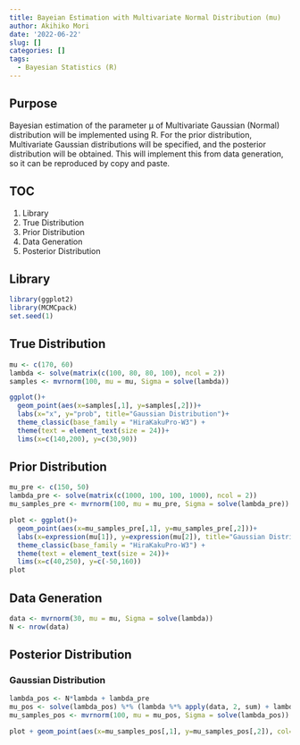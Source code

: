```yaml
---
title: Bayeian Estimation with Multivariate Normal Distribution (mu)
author: Akihiko Mori
date: '2022-06-22'
slug: []
categories: []
tags:
  - Bayesian Statistics (R)
---
```


## Purpose
Bayesian estimation of the parameter μ of Multivariate Gaussian (Normal) distribution will be implemented using R. 
For the prior distribution, Multivariate Gaussian distributions will be specified, and the posterior distribution will be obtained. 
This will implement this from data generation, so it can be reproduced by copy and paste.

## TOC
1. Library
2. True Distribution
3. Prior Distribution
4. Data Generation
5. Posterior Distribution

## Library
```r
library(ggplot2)
library(MCMCpack)
set.seed(1)
```

## True Distribution
```r
mu <- c(170, 60)
lambda <- solve(matrix(c(100, 80, 80, 100), ncol = 2))
samples <- mvrnorm(100, mu = mu, Sigma = solve(lambda))

ggplot()+
  geom_point(aes(x=samples[,1], y=samples[,2]))+
  labs(x="x", y="prob", title="Gaussian Distribution")+
  theme_classic(base_family = "HiraKakuPro-W3") +
  theme(text = element_text(size = 24))+
  lims(x=c(140,200), y=c(30,90))
```


## Prior Distribution
```r
mu_pre <- c(150, 50)
lambda_pre <- solve(matrix(c(1000, 100, 100, 1000), ncol = 2))
mu_samples_pre <- mvrnorm(100, mu = mu_pre, Sigma = solve(lambda_pre))

plot <- ggplot()+
  geom_point(aes(x=mu_samples_pre[,1], y=mu_samples_pre[,2]))+
  labs(x=expression(mu[1]), y=expression(mu[2]), title="Gaussian Distributions")+
  theme_classic(base_family = "HiraKakuPro-W3") +
  theme(text = element_text(size = 24))+
  lims(x=c(40,250), y=c(-50,160))
plot
```


## Data Generation
```r
data <- mvrnorm(30, mu = mu, Sigma = solve(lambda))
N <- nrow(data)
```

## Posterior Distribution
### Gaussian Distribution
```r
lambda_pos <- N*lambda + lambda_pre
mu_pos <- solve(lambda_pos) %*% (lambda %*% apply(data, 2, sum) + lambda_pre %*% mu_pre)
mu_samples_pos <- mvrnorm(100, mu = mu_pos, Sigma = solve(lambda_pos))

plot + geom_point(aes(x=mu_samples_pos[,1], y=mu_samples_pos[,2]), col="blue")
```
